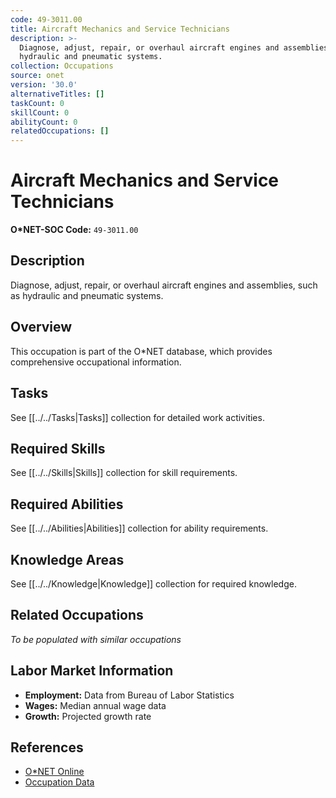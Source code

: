 ```yaml
---
code: 49-3011.00
title: Aircraft Mechanics and Service Technicians
description: >-
  Diagnose, adjust, repair, or overhaul aircraft engines and assemblies, such as
  hydraulic and pneumatic systems.
collection: Occupations
source: onet
version: '30.0'
alternativeTitles: []
taskCount: 0
skillCount: 0
abilityCount: 0
relatedOccupations: []
---
```

# Aircraft Mechanics and Service Technicians

**O*NET-SOC Code:** `49-3011.00`

## Description

Diagnose, adjust, repair, or overhaul aircraft engines and assemblies, such as hydraulic and pneumatic systems.

## Overview

This occupation is part of the O*NET database, which provides comprehensive occupational information.

## Tasks

See [[../../Tasks|Tasks]] collection for detailed work activities.

## Required Skills

See [[../../Skills|Skills]] collection for skill requirements.

## Required Abilities

See [[../../Abilities|Abilities]] collection for ability requirements.

## Knowledge Areas

See [[../../Knowledge|Knowledge]] collection for required knowledge.

## Related Occupations

*To be populated with similar occupations*

## Labor Market Information

- **Employment:** Data from Bureau of Labor Statistics
- **Wages:** Median annual wage data
- **Growth:** Projected growth rate

## References

- [O*NET Online](https://www.onetonline.org/link/summary/49-3011.00)
- [Occupation Data](https://www.onetcenter.org/)
